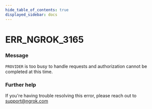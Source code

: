 ```yaml
---
hide_table_of_contents: true
displayed_sidebar: docs
---
```



# ERR_NGROK_3165

### Message

`PROVIDER` is too busy to handle requests and authorization cannot be completed at this time.

<ErrorDetails error="err_ngrok_3165" />

### Further help

If you're having trouble resolving this error, please reach out to [support@ngrok.com](mailto:support@ngrok.com?subject=Help%20with%20ERR_NGROK_3165)

